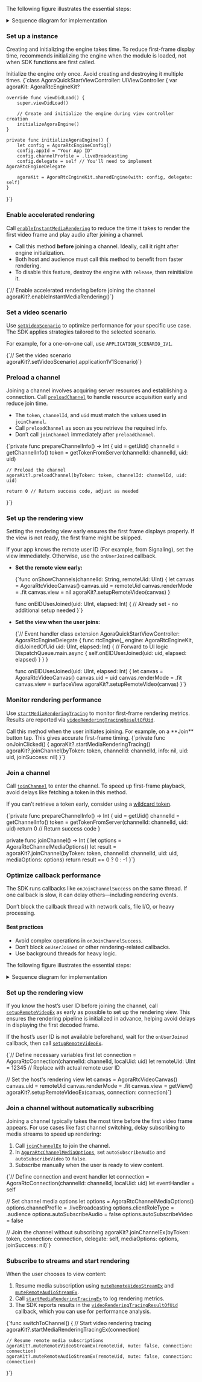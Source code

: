 
<PlatformWrapper platform="ios, macos">

<Tabs groupId="language">
<TabItem value="1" label="Preload and initialize early" default>

The following figure illustrates the essential steps:

<details>
<summary>Sequence diagram for implementation</summary>

![Sequence diagram for optimized video rendering](/images/video-sdk/optimize-video-rendering-solution-1.svg)
</details>

### Set up a <Vg k="VSDK"/> instance

Creating and initializing the <Vg k="VSDK"/> engine takes time. To reduce first-frame display time, <Vg k="COMPANY"/> recommends initializing the engine when the module is loaded, not when SDK functions are first called.

<Admonition type="info">
Initialize the engine only once. Avoid creating and destroying it multiple times.
</Admonition>

<CodeBlock language="swift" showLineNumbers>
{`class AgoraQuickStartViewController: UIViewController {
    var agoraKit: AgoraRtcEngineKit?
    
    override func viewDidLoad() {
        super.viewDidLoad()
        
        // Create and initialize the engine during view controller creation
        initializeAgoraEngine()
    }
    
    private func initializeAgoraEngine() {
        let config = AgoraRtcEngineConfig()
        config.appId = "Your App ID"
        config.channelProfile = .liveBroadcasting
        config.delegate = self // You'll need to implement AgoraRtcEngineDelegate
        
        agoraKit = AgoraRtcEngineKit.sharedEngine(with: config, delegate: self)
    }
}`}
</CodeBlock>

### Enable accelerated rendering

Call [`enableInstantMediaRendering`](https://api-ref.agora.io/en/voice-sdk/ios/4.x/documentation/agorartckit/agorartcenginekit/enableinstantmediarendering()) to reduce the time it takes to render the first video frame and play audio after joining a channel.

- Call this method **before** joining a channel. Ideally, call it right after engine initialization.
- Both host and audience must call this method to benefit from faster rendering.
- To disable this feature, destroy the engine with `release`, then reinitialize it.

<CodeBlock language="swift" showLineNumbers>
{`// Enable accelerated rendering before joining the channel
agoraKit?.enableInstantMediaRendering()`}
</CodeBlock>

### Set a video scenario

Use [`setVideoScenario`](https://api-ref.agora.io/en/voice-sdk/ios/4.x/documentation/agorartckit/agorartcenginekit/setvideoscenario(_:)) to optimize performance for your specific use case. The SDK applies strategies tailored to the selected scenario.

For example, for a one-on-one call, use `APPLICATION_SCENARIO_1V1`.

<CodeBlock language="swift" showLineNumbers>
{`// Set the video scenario
agoraKit?.setVideoScenario(.application1V1Scenario)`}
</CodeBlock>

### Preload a channel

Joining a channel involves acquiring server resources and establishing a connection. Call [`preloadChannel`](https://api-ref.agora.io/en/voice-sdk/ios/4.x/documentation/agorartckit/agorartcenginekit/preloadchannel(bytoken:channelid:uid:)) to handle resource acquisition early and reduce join time.

- The `token`, `channelId`, and `uid` must match the values used in `joinChannel`.
- Call `preloadChannel` as soon as you retrieve the required info.
- Don’t call `joinChannel` immediately after `preloadChannel`.

<CodeBlock language="swift" showLineNumbers>
{`private func prepareChannelInfo() -> Int {
    uid = getUid()
    channelId = getChannelInfo()
    token = getTokenFromServer(channelId: channelId, uid: uid)
    
    // Preload the channel
    agoraKit?.preloadChannel(byToken: token, channelId: channelId, uid: uid)
    
    return 0 // Return success code, adjust as needed
}`}
</CodeBlock>


### Set up the rendering view

Setting the rendering view early ensures the first frame displays properly. If the view is not ready, the first frame might be skipped.

If your app knows the remote user ID (For example, from Signaling), set the view immediately. Otherwise, use the `onUserJoined` callback.

- **Set the remote view early:**

    <CodeBlock language="swift" showLineNumbers>
    {`func onShowChannels(channelId: String, remoteUid: UInt) {
        let canvas = AgoraRtcVideoCanvas()
        canvas.uid = remoteUid
        canvas.renderMode = .fit
        canvas.view = nil
        agoraKit?.setupRemoteVideo(canvas)
    }

    func onEIDUserJoined(uid: UInt, elapsed: Int) {
        // Already set - no additional setup needed
    }`}
    </CodeBlock>

- **Set the view when the user joins:**

    <CodeBlock language="swift" showLineNumbers>
    {`// Event handler class
    extension AgoraQuickStartViewController: AgoraRtcEngineDelegate {
        func rtcEngine(_ engine: AgoraRtcEngineKit, didJoinedOfUid uid: UInt, elapsed: Int) {
            // Forward to UI logic
            DispatchQueue.main.async {
                self.onEIDUserJoined(uid: uid, elapsed: elapsed)
            }
        }
    }

    func onEIDUserJoined(uid: UInt, elapsed: Int) {
        let canvas = AgoraRtcVideoCanvas()
        canvas.uid = uid
        canvas.renderMode = .fit
        canvas.view = surfaceView
        agoraKit?.setupRemoteVideo(canvas)
    }`}
    </CodeBlock>

### Monitor rendering performance

Use [`startMediaRenderingTracing`](https://api-ref.agora.io/en/voice-sdk/ios/4.x/documentation/agorartckit/agorartcenginekit/startmediarenderingtracing()) to monitor first-frame rendering metrics. Results are reported via [`videoRenderingTracingResultOfUid`](https://api-ref.agora.io/en/voice-sdk/ios/4.x/documentation/agorartckit/agorartcenginedelegate/rtcengine(_:videorenderingtracingresultofuid:currentevent:tracinginfo:)).

<Admonition type="info" info="info">
Call this method when the user initiates joining. For example, on a **Join** button tap. This gives accurate first-frame timing.
</Admonition>

<CodeBlock language="swift" showLineNumbers>
{`private func onJoinClicked() {
    agoraKit?.startMediaRenderingTracing()
    agoraKit?.joinChannel(byToken: token, channelId: channelId, info: nil, uid: uid, joinSuccess: nil)
}`}
</CodeBlock>

### Join a channel

Call [`joinChannel`](https://api-ref.agora.io/en/voice-sdk/ios/4.x/documentation/agorartckit/agorartcenginekit/joinchannel(bytoken:channelid:uid:mediaoptions:joinsuccess:)) to enter the channel. To speed up first-frame playback, avoid delays like fetching a token in this method.

If you can’t retrieve a token early, consider using a [wildcard token](../token-authentication/deploy-token-server#generate-wildcard-tokens).

<CodeBlock language="swift" showLineNumbers>
{`private func prepareChannelInfo() -> Int {
    uid = getUid()
    channelId = getChannelInfo()
    token = getTokenFromServer(channelId: channelId, uid: uid)
    return 0 // Return success code
}

private func joinChannel() -> Int {
    let options = AgoraRtcChannelMediaOptions()
    let result = agoraKit?.joinChannel(byToken: token, channelId: channelId, uid: uid, mediaOptions: options)
    return result == 0 ? 0 : -1
}`}
</CodeBlock>

### Optimize callback performance

The SDK runs callbacks like `onJoinChannelSuccess` on the same thread. If one callback is slow, it can delay others—including rendering events.

<Admonition type="info" info="info">
Don’t block the callback thread with network calls, file I/O, or heavy processing.
</Admonition>

#### Best practices

- Avoid complex operations in `onJoinChannelSuccess`.
- Don’t block `onUserJoined` or other rendering-related callbacks.
- Use background threads for heavy logic.
</TabItem>


<TabItem value="2" label="Join early, subscribe on demand" default>

The following figure illustrates the essential steps:

<details>
<summary>Sequence diagram for implementation</summary>

![Sequence diagram for optimized video rendering](/images/video-sdk/optimize-video-rendering-solution-2.svg)
</details>

### Set up the rendering view

If you know the host’s user ID before joining the channel, call [`setupRemoteVideoEx`](https://api-ref.agora.io/en/voice-sdk/ios/4.x/documentation/agorartckit/agorartcenginekit/setupremotevideoex(_:connection:)) as early as possible to set up the rendering view. This ensures the rendering pipeline is initialized in advance, helping avoid delays in displaying the first decoded frame.

If the host’s user ID is not available beforehand, wait for the `onUserJoined` callback, then call [`setupRemoteVideoEx`](https://api-ref.agora.io/en/voice-sdk/ios/4.x/documentation/agorartckit/agorartcenginekit/setupremotevideoex(_:connection:)).

<CodeBlock language="swift" showLineNumbers>
{`// Define necessary variables first
let connection = AgoraRtcConnection(channelId: channelId, localUid: uid)
let remoteUid: UInt = 12345 // Replace with actual remote user ID

// Set the host's rendering view
let canvas = AgoraRtcVideoCanvas()
canvas.uid = remoteUid
canvas.renderMode = .fit
canvas.view = getView()
agoraKit?.setupRemoteVideoEx(canvas, connection: connection)`}
</CodeBlock>

### Join a channel without automatically subscribing

Joining a channel typically takes the most time before the first video frame appears. For use cases like fast channel switching, delay subscribing to media streams to speed up rendering:

1. Call [`joinChannelEx`](https://api-ref.agora.io/en/voice-sdk/ios/4.x/documentation/agorartckit/agorartcenginekit/joinchannelex(bytoken:connection:delegate:mediaoptions:joinsuccess:)) to join the channel.
2. In [`AgoraRtcChannelMediaOptions`](https://api-ref.agora.io/en/voice-sdk/ios/4.x/documentation/agorartckit/agorartcchannelmediaoptions), set `autoSubscribeAudio` and `autoSubscribeVideo` to `false`.
3. Subscribe manually when the user is ready to view content.

<CodeBlock language="swift" showLineNumbers>
{`// Define connection and event handler
let connection = AgoraRtcConnection(channelId: channelId, localUid: uid)
let eventHandler = self

// Set channel media options
let options = AgoraRtcChannelMediaOptions()
options.channelProfile = .liveBroadcasting
options.clientRoleType = .audience
options.autoSubscribeAudio = false
options.autoSubscribeVideo = false

// Join the channel without subscribing
agoraKit?.joinChannelEx(byToken: token, connection: connection, delegate: self, mediaOptions: options, joinSuccess: nil)`}
</CodeBlock>

### Subscribe to streams and start rendering

When the user chooses to view content:

1. Resume media subscription using [`muteRemoteVideoStreamEx`](https://api-ref.agora.io/en/voice-sdk/ios/4.x/documentation/agorartckit/agorartcenginekit/muteremotevideostreamex(_:mute:connection:)) and [`muteRemoteAudioStreamEx`](https://api-ref.agora.io/en/voice-sdk/ios/4.x/documentation/agorartckit/agorartcenginekit/muteremoteaudiostreamex(_:mute:connection:)).
2. Call [`startMediaRenderingTracingEx`](https://api-ref.agora.io/en/voice-sdk/ios/4.x/documentation/agorartckit/agorartcenginekit/startmediarenderingtracingex(_:)) to log rendering metrics.
3. The SDK reports results in the [`videoRenderingTracingResultOfUid`](https://api-ref.agora.io/en/voice-sdk/ios/4.x/documentation/agorartckit/agorartcenginedelegate/rtcengine(_:videorenderingtracingresultofuid:currentevent:tracinginfo:)) callback, which you can use for performance analysis.

<CodeBlock language="swift" showLineNumbers>
{`func switchToChannel() {
    // Start video rendering tracing
    agoraKit?.startMediaRenderingTracingEx(connection)
    
    // Resume remote media subscriptions
    agoraKit?.muteRemoteVideoStreamEx(remoteUid, mute: false, connection: connection)
    agoraKit?.muteRemoteAudioStreamEx(remoteUid, mute: false, connection: connection)
}`}
</CodeBlock>

</TabItem>
</Tabs>
</PlatformWrapper>